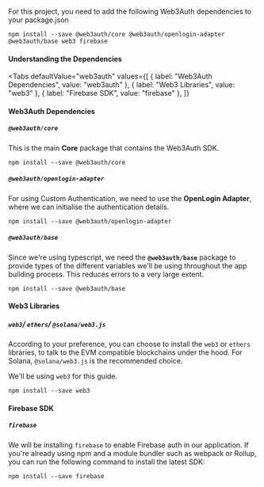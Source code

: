 
For this project, you need to add the following Web3Auth dependencies to your package.json

```shell
npm install --save @web3auth/core @web3auth/openlogin-adapter @web3auth/base web3 firebase
```

#### Understanding the Dependencies

<Tabs
defaultValue="web3auth"
values={[
  { label: "Web3Auth Dependencies", value: "web3auth" },
  { label: "Web3 Libraries", value: "web3" },
  { label: "Firebase SDK", value: "firebase" },
]}
>
<TabItem value="web3auth">

#### Web3Auth Dependencies

##### `@web3auth/core`

This is the main **Core** package that contains the Web3Auth SDK.

```shell
npm install --save @web3auth/core
```

##### `@web3auth/openlogin-adapter`

For using Custom Authentication, we need to use the **OpenLogin Adapter**, where we can initialise the authentication details.

```shell
npm install --save @web3auth/openlogin-adapter
```

##### `@web3auth/base`

Since we're using typescript, we need the **`@web3auth/base`** package to provide types of the different variables we'll be using throughout the app
building process. This reduces errors to a very large extent.

```shell
npm install --save @web3auth/base
```

</TabItem>
<TabItem value="web3">

#### Web3 Libraries

##### `web3`/ `ethers`/ `@solana/web3.js`

According to your preference, you can choose to install the `web3` or `ethers` libraries, to talk to the EVM compatible blockchains under the hood.
For Solana, `@solana/web3.js` is the recommended choice.

We'll be using `web3` for this guide.

```shell
npm install --save web3
```

</TabItem>

<TabItem value="firebase">

#### Firebase SDK

##### `firebase`

We will be installing `firebase` to enable Firebase auth in our application. If you're already using npm and a module bundler such as webpack or
Rollup, you can run the following command to install the latest SDK:

```shell
npm install --save firebase
```

</TabItem>

</Tabs>
